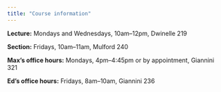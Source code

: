 ```yaml
---
title: "Course information"
---
```


__Lecture:__ Mondays and Wednesdays, 10am–12pm, Dwinelle 219

__Section:__ Fridays, 10am–11am, Mulford 240

__Max's office hours:__ Mondays, 4pm–4:45pm or by appointment, Giannini 321

__Ed's office hours:__ Fridays, 8am–10am, Giannini 236

